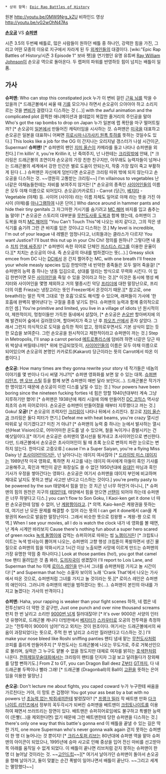  * 상위 항목: [[Epic Rap Battles of History]]

{{{#!html
<object width="640" height="360"><param name="movie" value="//www.youtube.com/v/0MW9Nrg_kZU?hl=ko_KR&amp;version=3&amp;rel=0"></param><param name="allowFullScreen" value="true"></param><param name="allowscriptaccess" value="always"></param><embed src="//www.youtube.com/v/0MW9Nrg_kZU?hl=ko_KR&amp;version=3&amp;rel=0" type="application/x-shockwave-flash" width="640" height="360" allowscriptaccess="always" allowfullscreen="true"></embed></object>
}}}
원본 http://youtu.be/0MW9Nrg_kZU
비하인드 영상 http://youtu.be/vG2wOhN47As

'''[[손오공(드래곤볼)|손오공]]''' VS '''[[슈퍼맨]]'''

시즌 3.5의 두번째 배틀로, 많은 사람들이 원하던 배틀 중 하나인, 강력한 힘을 가진, 그리고 어떤 모종의 이유로 지구에서 자라게 된 두 [[외계인]]들의 대결이다. [wiki:"Epic Rap Battles of History/시즌 3 Episode 1" 보바 펫]을 연기했던 유명 유튜버 [[Ray William Johnson]]이 손오공 역으로 돌아온다. 두 랩퍼의 파워를 반영하듯 힘이 넘치는 배틀이 일품.

== 가사 ==
'''슈퍼맨:'''
Who can stop this constipated jock
누가 이 변비 걸린 [[근육머리|근육 뇌]]를 막을 수 있을까 [* 드래곤볼에서 싸울 때 [[기]]를 모으거나 하면서 손오공이 으아아아 하고 소리지르는 것을 [[변비]]가 걸렸다고 디스하는 것 (...)]
with the awful animation and the complicated plot
끔찍한 애니메이션과 쓸데없이 복잡한 줄거리의 주인공을 말야
Who's got the rap bombs to drop on Japan
누가 일본에 랩 폭탄을 마구 떨어트릴까? [* 손오공이 [[일본]]에서 만들어진 캐릭터임을 시사하는 것. 슈퍼맨은 [[미국]]을 대표하고 손오공은 일본을 대표하니 어쩌면 [[히로시마·나가사키 원폭 투하]]를 뜻하는 것일수도 있다.]
This looks like a job for the OG
이 간지나는 오리지널 갱스터가 나설 시간이군,
Superman!
'''슈퍼맨!''' [* 슈퍼맨의 팬인 [[지미 올슨]]이 카메라를 들고 나타나 슈퍼맨을 외친다.]
I'm killin' it, you're Krillin it,
난 죽여주지, 넌 나한테는 [[크리링]]밖에 안돼, [* 크리링은 드래곤볼의 조연이자 손오공의 가장 친한 친구지만, 아무래도 능력자들이 넘쳐나는 드래곤볼의 세계에서 강한 인간은 별로 도움이 안되는지, 작중 가장 많이 죽고 부활하게 된다 (...) 슈퍼맨은 자신에게 덤빈다면 손오공은 크리링 따위 밖에 되지 않는다고 손오공을 디스하는 것. ~~영원히 고통받는 크리링~~] 
I'm villainous to vegetables
난 너같은 야채놈들한테는 자비를 보여주지 않거든! [* 손오공의 종족인 [[사이어인]]들의 이름은 모두 야채 이름으로 되어있다. 손오공(카카로트) - Carrot (당근), [[베지타]] - Vegetable (야채) 등. 사이어 (사이야) 라는 이름 자체도 일어로 야채 라는 뜻을 가진 야사이 (야채)를 [[아나그램]]하여 나온 단어.] 
Who dance around in hammer pants and hide their tiny genitals
그 자그마한 거시기를 숨기려고 [[해머#s-2|MC 해머]] 바지를 입고 춤추는 놈 말야! [* 손오공은 스토리의 대부분을 [[무천도사류 도복]]과 함께 했는데, 슈퍼맨이 그 도복을 마치 [[MC 해머]]의 "You Can't Touch This"에 나오는 바지 같다고, 그의 작은 생식기를 숨기려 그런 큰 바지를 입은 것이냐고 디스하는 것.]
My level is incredible, I'm out of your league
내 레벨은 엄청나다고, 너희들과는 클라스가 다르지!
You want Justice? I'll bust this nut up in your Chi Chi!
정의를 원하나? 그렇다면 내 몸소 [[치치(드래곤볼)|치치]] [[질내사정|안에 싸주지]]! [* 슈퍼맨이 속한 히어로 단체인 [[저스티스 리그]]를 이용한 운율이다.][* 치치는 손오공의 아내. 즉 손오공의 아내를 범하겠다는 뜻(...).]
Greasy slick emcee from DC
나는 [[DC 코믹스|DC]]에서 온 간지 쩔어주는 MC,
with one breath I'll freeze your whole measly species
입김 한방이면 네 빈약한 종족들은 모두 얼어 죽을걸! [* 슈퍼맨의 능력 중 하나는 냉동 입김으로, 상대를 얼리는 방식으로 무력화 시킨다. 이 입김 한번이면 모든 [[사이어인]]을 죽일 수 있을 것이라고 하는 것.][* 이것은 동시에 행성 베지터와 사이어인을 몇명 제외하고 거의 멸종시킨 악당 [[프리더]]에 대한 말장난으로, 프리더의 이름 Frieza는 냉장고라는 뜻인 Freezer에서 온것이기 때문.][* 참고로, one breath라는 말은 직역 그대로 '한 호흡'으로도 해석할 수 있으며, 래퍼들이 가사에 '한 호흡에 완벽히 뱉어낸다'는 구절을 종종 넣기도 한다. 슈퍼맨의 능력과 함께 중의적으로 쓰인 셈.]
You're primitive and limited, you live in a village of idiots
넌 원시적이야, 제한적이지, 멍청이들만 가득한 동네에서 살잖아, [* 손오공은 [[손오반]] 할아버지에 의해 발견되어 숲에서 길러졌으며, 할아버지가 죽고 난 후 [[파오즈 산]]에서 혼자 살았다. 그래서 그런지 의식적으로 도덕을 습득한 적이 없고, 정의로우면서도 기본 상식이 없는 듯한 모습을 보여준다. 그런 손오공을 원시적이고 제한적이라고 슈퍼맨이 까는 것.]
Step in Metropolis, I'll snap a carrot period
[[메트로폴리스#s-4|메트로폴리스]]에 덤비려 하면 너같은 당근 따위 박살내 버릴테니까![* 위에 언급되었듯이, [[사이어인]]들의 이름은 모두 야채 이름으로 되어있으며 손오공의 본명인 카카로트(Kakarot) 당근이라는 뜻의 Carrot에서 따온 이름이다.]


'''손오공:'''
How many times are they gonna rewrite your story
네 작가들은 네놈의 이야기를 몇 번이나 다시 써댈 거냐?![* 슈퍼맨 영화화를 보면 알 수 있는 대목. [[슈퍼맨 리턴즈]], [[맨 오브 스틸]] 등을 함께 보면 슈퍼맨이 매번 달라 보인다(...). 드래곤볼은 작가가 한 명이었기 때문에 손오공이 이런 디스를 날릴 수 있는 것.]
Your powers have been boring since the nineteen fucking forties
네 힘은 망할 1940년대부터 계속 그냥 지루하기만 했어! [* 슈퍼맨은 1938년에 제리 시걸에 의해 만들어진 [[DC 코믹스]] 역사상 최초의 슈퍼 히어로이다. 손오공은 슈퍼맨이 만들어졌을 때부터 지루했다고 까는 것.]
Goku!
'''오공!''' [* 손오공의 조력자인 [[크리링]]이 나타나 뒤에서 소리친다. 참고로 [[지미 올슨]]과 크리링은 둘다 피터가 연기.]
Defeat me with heat beams, you're crazy
열시선 따위로 날 이기겠다고? 미친 거 아냐? [* 슈퍼맨의 능력 중 하나는 눈에서 발사하는 열시선(Heat Vision)으로, 어마어마한 온도를 낼 수 있으며, 철을 녹이거나 증발시키는 건 예삿일이다.][* 여기서 손오공은 슈퍼맨의 열시선을 튕겨내고 초사이어인으로 변신한다. 다만, 드래곤볼에서 손오공은 초사이어인이 될 때 초록 눈으로 변하지 파란 눈으로는 변하지 않는다. 한마디로 고증오류.]
cause I'm a Super Saiyan, you're a flying Miss Daisy
난 [[초사이어인]]이거든, 넌 날아다니는 데이지 여사잖아 [* [[드라이빙 미스 데이지]]는 1989년작 미국 영화로, 툭하면 차 사고를 내는 데이지 여사에게 아들이 흑인 기사를 고용해주고, 흑인과 백인이 같은 화장실도 쓸 수 없던 1950년대에 [[유대인]] 마님과 흑인 기사가 우정을 쌓아간다는 영화다. 손오공은 여기서 슈퍼맨을 데이지 부인에 비교하며 제대로 날지도 못하고 맨날 사고만 낸다고 디스하는 것이다.]
you're pretty pasty to be powered by the sun
태양에서 힘을 얻는 것 치곤 넌 너무 하얀거 아니니, [* 슈퍼맨의 힘의 원천은 지구의 [[태양]]인데, 태양에서 힘을 얻으면 [[선탠]]이 되어야 하는데 슈퍼맨은 너무 하얗다고 디스.]
you can't flow to Son Goku, I Kaoi-ken get it done
너 따윈 손오공한테 덤빌 수 없어, 난 [[계왕권|계왕짱]]이라고. [* 의역. Kaio-ken은 계왕권을 뜻하는데, 여기선 난 모든 문제를 해결할 수 있어 라는 뜻의 I can get it done에서 can을 계왕권의 Ken으로 발음한 말장난이다. 그래서 비슷한 뜻으로 킹왕짱 = 계왕-짱 으로 의역.]
When I see your movies, all I do is watch the clock
내가 네 영화를 볼 때면, 난 계속 시계만 바라보지
Cause there's nothing fun about a super hero scared of green rocks
[[크립토나이트|녹색 돌멩이]]에 겁먹는 슈퍼히어로 따위는 씹 [[노잼]]이거든! [* 크립토나이트는 녹색 방사능이 뿜어져 나오는, 슈퍼맨의 고향 행성 크립톤이 폭발하면서 생긴 물질으로 슈퍼맨의 힘을 약화시키고 1시간 이상 노출되면 사망에 이르게 만드는 슈퍼맨의 가장 유명한 약점 중 하나이다.]
Look at those panties (ho!), you got that camel toe
팬티 올려입은 것 좀 봐라, [[도끼자국]]이 생겼잖아
I'll report to Lois Lane, and Superman that ho
이제 [[로이스 레인]]을 만나서 그녀를 슈퍼맨처럼 가지고 놀 시간이다! [* and Superman that ho는 소울자 보이의 노래 'Crank That'에서 나오는 가사에서 따온 것으로, 슈퍼맨처럼 그녀를 가지고 놀 것이라는 뜻.][* 로이스 레인은 슈퍼맨의 애인이다. 그러니까 슈퍼맨의 애인을 범하겠다는 뜻(...). 슈퍼맨이 본인의 아내를 가지고 놀겠다는 가사의 반격이다.]


'''슈퍼맨:'''
Haha, your rapping is weaker than your fight scenes
하하, 네 랩은 네 전투신보다 더 약한 것 같구만,
Just one punch and over nine thousand screams
펀치 한 번 날리고 소리만 [[it's over 9000|9000번 넘게]] 질러대잖아! [* It's over 9000은 서양의 인터넷 유행어로, 드래곤볼 캐나다 더빙판에서 [[베지터]]가 [[스카우터]]로 오공의 전투력을 측정하고는 "전투력이 9000이 넘어!"라고 외치는 것이 원조이다. 여기서는 드래곤볼에서의 싸움이 과장되었다는 뜻으로, 주먹 한 번 날리고 소리만 질러댄다고 디스하는 것.]
I'll make your nose bleed like Roshi sniffing panties
팬티 냄새 맡는 [[무천도사]]처럼 코피를 흘리게 만들어주지 [* 무천도사는 드래곤볼에 나오는 무도가로, 주로 거북선인으로 불리며, 실력은 그 누구도 얕볼 수 없을 정도지만 대체로 여자를 밝히는 [[호색한]]처럼 나온다. [[천하제일무술대회]]에서는 크리링이 팬티를 던지자 그걸 보고 달려들다가 장외패를 당할 뻔하기도.]
From Z to GT, you can Dragon Ball deez
[[드래곤볼 Z|Z]]부터 [[드래곤볼 GT|GT]]까지, 다 내 드래곤볼 두짝이나 빨라 그래! [* 드래곤볼 (Dragonball)의 Ball이 [[고환]]을 뜻하는 은어임을 이용한 말장난.]


'''손오공:'''
Don't lecture me about fights, you caped coward
누가 누구한테 싸움을 가르친다는 거야, 이 망토 쓴 겁쟁아!
You got your ass beat by a bat with no powers
넌 [[배트맨|초능력 없는 박쥐새끼]]한테 발렸잖아? [* [[프랭크 밀러]] 작 배트맨 만화 [[다크 나이트 리턴즈]]에서 정부의 꼭두각시가 되버린 슈퍼맨을 배트맨이 [[크립토나이트]]를 이용하여 패면서 쓰러뜨리는 장면이 있다. 배트맨은 슈퍼히어로임에도 불구하고 특별한 능력이 (돈빨(...)을 제외한다면) 없기 때문에 그런 배트맨한테 당한 슈퍼맨을 디스하는 것.] 
there's only one way that this battle's gonna end
이 배틀을 끝낼 수 있는 길은 딱 한 가지,
one more Superman who's never gonna walk again
걷지 못하는 슈퍼맨이 한 명 더 늘어나는 것 뿐이지! [* [[크리스토퍼 리브]]는 80년대에 슈퍼맨 역을 맡아 슈퍼맨의 아이콘이 되었으나, 1995년에 승마 사고로 인해 중상을 입어 전신 마비를 선고받아 목 아래를 움직일 수 없게 되었다. 이 배틀이 끝나면 리브처럼 걷지 못하는 슈퍼맨이 한 명 더 늘어날 것이라는 것. ~~[[고인드립]]~~][* 여기서 날아가던 슈퍼맨이 돌아서 손오공을 향해 날아가고, 둘이 맞붙는 순간 폭발이 일어나면서 배틀이 끝난다. ~~그리고 세계는 멸망했다~~]
